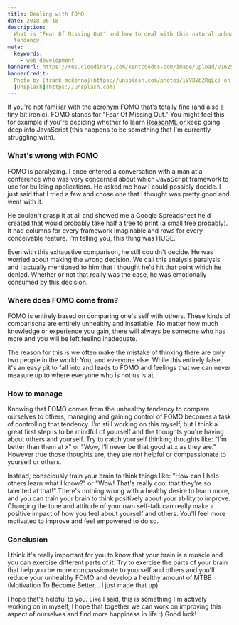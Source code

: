 ```yaml
---
title: Dealing with FOMO
date: 2018-06-18
description:
  What is "Fear Of Missing Out" and how to deal with this natural unhealthy
  tendency.
meta:
  keywords:
    - web development
bannerUrl: https://res.cloudinary.com/kentcdodds-com/image/upload/v1625032654/kentcdodds.com/content/blog/dealing-with-fomo/banner.png
bannerCredit:
  Photo by [frank mckenna](https://unsplash.com/photos/iVVBVb2RqLc) on
  [Unsplash](https://unsplash.com)
---
```


If you're not familiar with the acronym FOMO that's totally fine (and also a
tiny bit ironic). FOMO stands for "Fear Of Missing Out." You might feel this for
example if you're deciding whether to learn
[ReasonML](https://reasonml.github.io) or keep going deep into JavaScript (this
happens to be something that I'm currently struggling with).

### What's wrong with FOMO

FOMO is paralyzing. I once entered a conversation with a man at a conference who
was very concerned about which JavaScript framework to use for building
applications. He asked me how I could possibly decide. I just said that I tried
a few and chose one that I thought was pretty good and went with it.

He couldn't grasp it at all and showed me a Google Spreadsheet he'd created that
would probably take half a tree to print (a small tree probably). It had columns
for every framework imaginable and rows for every conceivable feature. I'm
telling you, this thing was HUGE.

Even with this exhaustive comparison, he still couldn't decide. He was worried
about making the wrong decision. We call this analysis paralysis and I actually
mentioned to him that I thought he'd hit that point which he denied. Whether or
not that really was the case, he was emotionally consumed by this decision.

### Where does FOMO come from?

FOMO is entirely based on comparing one's self with others. These kinds of
comparisons are entirely unhealthy and insatiable. No matter how much knowledge
or experience you gain, there will always be someone who has more and you will
be left feeling inadequate.

The reason for this is we often make the mistake of thinking there are only two
people in the world: You, and everyone else. While this entirely false, it's an
easy pit to fall into and leads to FOMO and feelings that we can never measure
up to where everyone who is not us is at.

### How to manage

Knowing that FOMO comes from the unhealthy tendency to compare ourselves to
others, managing and gaining control of FOMO becomes a task of controlling that
tendency. I'm still working on this myself, but I think a great first step is to
be mindful of yourself and the thoughts you're having about others and yourself.
Try to catch yourself thinking thoughts like: "I'm better than them at x" or
"Wow, I'll never be that good at x as they are." However true those thoughts
are, they are not helpful or compassionate to yourself or others.

Instead, consciously train your brain to think things like: "How can I help
others learn what I know?" or "Wow! That's really cool that they're so talented
at that!" There's nothing wrong with a healthy desire to learn more, and you can
train your brain to think positively about your ability to improve. Changing the
tone and attitude of your own self-talk can really make a positive impact of how
you feel about yourself and others. You'll feel more motivated to improve and
feel empowered to do so.

### Conclusion

I think it's really important for you to know that your brain is a muscle and
you can exercise different parts of it. Try to exercise the parts of your brain
that help you be more compassionate to yourself and others and you'll reduce
your unhealthy FOMO and develop a healthy amount of MTBB (Motivation To Become
Better... I just made that up).

I hope that's helpful to you. Like I said, this is something I'm actively
working on in myself, I hope that together we can work on improving this aspect
of ourselves and find more happiness in life :) Good luck!
